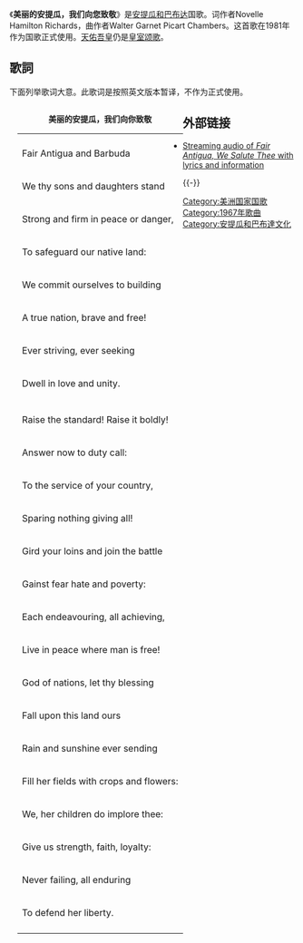 {{Unreferenced|time=2013-04-17T21:53:51+00:00 }}
{{Infobox anthem
|title         = 美丽的安提瓜，我们向您致敬
|image         = Flag of Antigua and Barbuda.svg
|image_size    =
|border        = 
|caption       = 安提瓜国旗
|prefix        = 国歌
|country       = {{ATG}}
|author        = 诺瓦里·H·理查德
|lyrics_date   = 1967年
|composer      = 瓦特·噶尔塔·皮卡特·坎巴斯
|music_date    = 1967年
|adopted       = 1981年
|until         =
|sound         =Antigua and Barbuda National Anthem.ogg
|sound_title   = 演奏版
}}
{{wikisource|Fair_Antigua,_We_Salute_Thee|美丽的安提瓜，我们向您致敬|en}} 
《'''美丽的安提瓜，我们向您致敬'''》是[[安提瓜和巴布达|安提瓜和巴布达]]国歌。词作者Novelle Hamilton Richards，曲作者Walter Garnet Picart Chambers。这首歌在1981年作为国歌正式使用。[[天佑吾皇|天佑吾皇]]仍是[[皇室颂歌|皇室颂歌]]。

== 歌詞 ==
下面列举歌词大意。此歌词是按照英文版本暂译，不作为正式使用。
<div style="float:left;margin:0 0 .5em 1em;" class="toccolours">
<center>'''美丽的安提瓜，我们向你致敬'''</center>
{| cellpadding=2 style="background:transparent;"
|-
|
|-
|Fair Antigua and Barbuda
| 美丽的安提瓜和巴布达，
|-
|We thy sons and daughters stand
| 这里是我们世世代代的家！
|-
|Strong and firm in peace or danger,
| 不论和平危险，总是坚定不移
|-
|To safeguard our native land:
| 誓死捍卫每一寸土地。
|-
|We commit ourselves to building
| 我们努力地建设我们的国家
|-
|A true nation, brave and free!
| 一个勇敢自由的国！
|-
|Ever striving, ever seeking
| 不断努力，不断探寻
|-
|Dwell in love and unity.
| 展望爱和团结。
|-
|
|
|-
|Raise the standard! Raise it boldly!
| 高扬旗帜！大胆高扬！
|-
|Answer now to duty call:
| 应答义务的召唤
|-
|To the service of your country,
| 为你们国家服务
|-
|Sparing nothing giving all!
| 不遗余力地给予所有的
|-
|Gird your loins and join the battle
| 束紧腰带加入战斗
|-
|Gainst fear hate and poverty:
| 对抗恐惧，仇憎恶和贫穷
|-
|Each endeavouring, all achieving,
| 每一次努力，都在实现
|-
|Live in peace where man is free!
| 和平的生活在人类是自由中
|-
|God of nations, let thy blessing
| 国家之上帝，让你的祝福
|-
|Fall upon this land ours
| 让它落到我们的土地上
|-
|Rain and sunshine ever sending
| 总是会下雨和阳光
|-
|Fill her fields with crops and flowers:
| 用庄稼和鲜花填满她的田地;
|-
|We, her children do implore thee:
| 我们她的孩子们恳求你
|-
|Give us strength, faith, loyalty:
| 给我们强力, 信义与忠实
|-
|Never failing, all enduring
| 永远都不会失败
|-
|To defend her liberty.
| 捍卫她的自由
|-
|}
</div>
{{clr}}

== 外部链接 ==
*[http://nationalanthems.me/antigua-and-barbuda-fair-antigua-we-salute-thee/ Streaming audio of ''Fair Antigua, We Salute Thee'' with lyrics and information] {{Wayback|url=http://nationalanthems.me/antigua-and-barbuda-fair-antigua-we-salute-thee/ |date=20180619152313 }}
{{-}}
{{美洲各國家和地區国歌}}
[[Category:美洲国家国歌|Category:美洲国家国歌]]

[[Category:1967年歌曲|Category:1967年歌曲]]
[[Category:安提瓜和巴布達文化|Category:安提瓜和巴布達文化]]